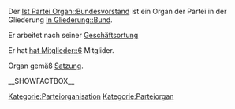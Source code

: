 Der [[Ist Partei Organ::Bundesvorstand]] ist ein Organ der Partei in der Gliederung [[In Gliederung::Bund]]. 

Er arbeitet nach seiner [[Hat Geschäftsordnung::Bundesvorstand_GO|Geschäftsortung]]

Er hat [[hat Mitglieder::6]] Mitglider.

Organ gemäß [[Ist definiert in Satzung::Satzung#.C2.A7_9a_-_Der_Bundesvorstand|Satzung]].

__SHOWFACTBOX__


[[Kategorie:Parteiorganisation]]
[[Kategorie:Parteiorgan]]